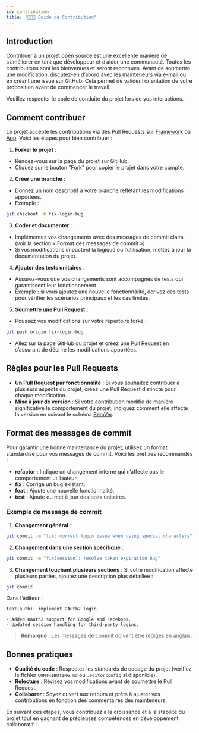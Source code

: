 ```yaml
---
id: contribution
title: "👩🏽‍🍳 Guide de Contribution"
---
```



## Introduction

Contribuer à un projet open source est une excellente manière de s’améliorer en tant que développeur et d’aider une communauté. Toutes les contributions sont les bienvenues et seront reconnues. Avant de soumettre une modification, discutez-en d’abord avec les mainteneurs via e-mail ou en créant une issue sur GitHub. Cela permet de valider l’orientation de votre proposition avant de commencer le travail.

Veuillez respecter le code de conduite du projet lors de vos interactions.

## Comment contribuer

Le projet accepte les contributions via des Pull Requests sur [Framework](https://github.com/framework) ou [App](https://github.com/app). Voici les étapes pour bien contribuer :

1. **Forker le projet** :
- Rendez-vous sur la page du projet sur GitHub.
- Cliquez sur le bouton "Fork" pour copier le projet dans votre compte.

2. **Créer une branche** :
- Donnez un nom descriptif à votre branche reflétant les modifications apportées.
- Exemple :

```bash
git checkout -b fix-login-bug
```

3. **Coder et documenter** :
- Implémentez vos changements avec des messages de commit clairs (voir la section « Format des messages de commit »).
- Si vos modifications impactent la logique ou l’utilisation, mettez à jour la documentation du projet.

4. **Ajouter des tests unitaires** :
- Assurez-vous que vos changements sont accompagnés de tests qui garantissent leur fonctionnement.
- Exemple : si vous ajoutez une nouvelle fonctionnalité, écrivez des tests pour vérifier les scénarios principaux et les cas limites.

5. **Soumettre une Pull Request** :
- Poussez vos modifications sur votre répertoire forké :
```bash
git push origin fix-login-bug
```

- Allez sur la page GitHub du projet et créez une Pull Request en s’assurant de décrire les modifications apportées.

## Règles pour les Pull Requests

- **Un Pull Request par fonctionnalité** : Si vous souhaitez contribuer à plusieurs aspects du projet, créez une Pull Request distincte pour chaque modification.
- **Mise à jour de version** : Si votre contribution modifie de manière significative le comportement du projet, indiquez comment elle affecte la version en suivant le schéma [SemVer](https://semver.org).

## Format des messages de commit

Pour garantir une bonne maintenance du projet, utilisez un format standardisé pour vos messages de commit. Voici les préfixes recommandés :

- **refactor** : Indique un changement interne qui n’affecte pas le comportement utilisateur.
- **fix** : Corrige un bug existant.
- **feat** : Ajoute une nouvelle fonctionnalité.
- **test** : Ajoute ou met à jour des tests unitaires.

### Exemple de message de commit

1. **Changement général** :
```bash
git commit -m "fix: correct login issue when using special characters"
```

2. **Changement dans une section spécifique** :
```bash
git commit -m "fix(session): resolve token expiration bug"
```

3. **Changement touchant plusieurs sections** :
Si votre modification affecte plusieurs parties, ajoutez une description plus détaillée :
```bash
git commit
```

Dans l’éditeur :
```
feat(auth): implement OAuth2 login

- Added OAuth2 support for Google and Facebook.
- Updated session handling for third-party logins.
```

> **Remarque** : Les messages de commit doivent être rédigés en anglais.

## Bonnes pratiques

- **Qualité du code** : Respectez les standards de codage du projet (vérifiez le fichier `CONTRIBUTING.md` ou `.editorconfig` si disponible).
- **Relecture** : Révisez vos modifications avant de soumettre le Pull Request.
- **Collaborer** : Soyez ouvert aux retours et prêts à ajuster vos contributions en fonction des commentaires des mainteneurs.

En suivant ces étapes, vous contribuez à la croissance et à la stabilité du projet tout en gagnant de précieuses compétences en développement collaboratif !

<SuggestionFeature />
